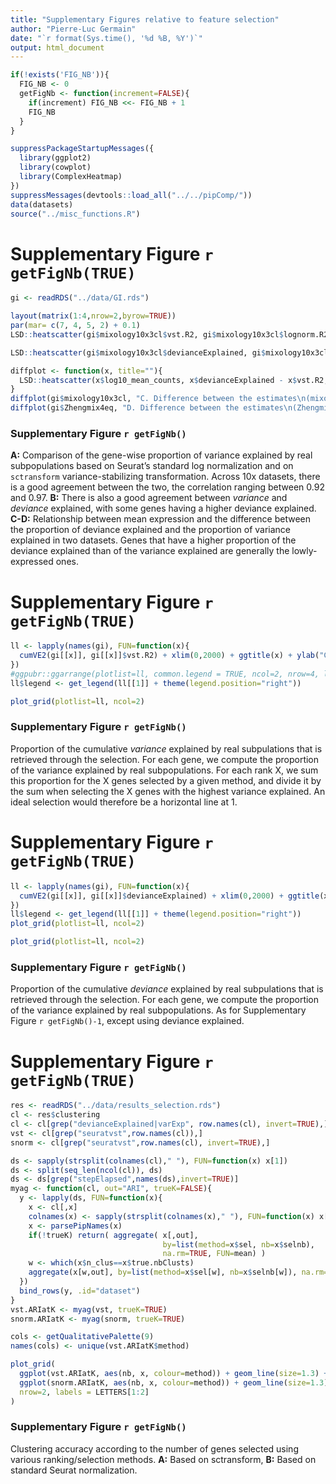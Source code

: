 ```yaml
---
title: "Supplementary Figures relative to feature selection"
author: "Pierre-Luc Germain"
date: "`r format(Sys.time(), '%d %B, %Y')`"
output: html_document
---
```


```r
if(!exists('FIG_NB')){
  FIG_NB <- 0
  getFigNb <- function(increment=FALSE){
    if(increment) FIG_NB <<- FIG_NB + 1
    FIG_NB
  }
}

suppressPackageStartupMessages({
  library(ggplot2)
  library(cowplot)
  library(ComplexHeatmap)
})
suppressMessages(devtools::load_all("../../pipComp/"))
data(datasets)
source("../misc_functions.R")
```

# Supplementary Figure `r getFigNb(TRUE)`

```r
gi <- readRDS("../data/GI.rds")

layout(matrix(1:4,nrow=2,byrow=TRUE))
par(mar= c(7, 4, 5, 2) + 0.1)
LSD::heatscatter(gi$mixology10x3cl$vst.R2, gi$mixology10x3cl$lognorm.R2, xlab="Prop var explained based, sctransform", ylab="Prop var explained, lognorm", main="A. Var explained by subpopulations\n(mixology10x3cl)", cex.main=0.8)

LSD::heatscatter(gi$mixology10x3cl$devianceExplained, gi$mixology10x3cl$vst.R2, xlab="Deviance explained by subpopulations", ylab="sctransform-based variance explained", , main="B. Var explained vs deviance explained\n(mixology10x3cl)", cex.main=0.8)

diffplot <- function(x, title=""){
  LSD::heatscatter(x$log10_mean_counts, x$devianceExplained - x$vst.R2, xlab="log10(mean counts)", ylab="Prop deviance explained - prop variance explained", main=title, cex.main=0.8)
}
diffplot(gi$mixology10x3cl, "C. Difference between the estimates\n(mixology10x3cl)")
diffplot(gi$Zhengmix4eq, "D. Difference between the estimates\n(Zhengmix4eq)")
```

### Supplementary Figure `r getFigNb()`
**A:** Comparison of the gene-wise proportion of variance explained by real subpopulations based on Seurat's standard log normalization and on `sctransform` variance-stabilizing transformation. Across 10x datasets, there is a good agreement between the two, the correlation ranging between 0.92 and 0.97.
**B:** There is also a good agreement between _variance_ and _deviance_ explained, with some genes having a higher deviance explained.
**C-D:** Relationship between mean expression and the difference between the proportion of deviance explained and the proportion of variance explained in two datasets. Genes that have a higher proportion of the deviance explained than of the variance explained are generally the lowly-expressed ones.

\newpage

# Supplementary Figure `r getFigNb(TRUE)`

```r
ll <- lapply(names(gi), FUN=function(x){
  cumVE2(gi[[x]], gi[[x]]$vst.R2) + xlim(0,2000) + ggtitle(x) + ylab("Cumulative var explained") + theme(legend.position="none")
})
#ggpubr::ggarrange(plotlist=ll, common.legend = TRUE, ncol=2, nrow=4, labels=LETTERS[1:length(ll)])
ll$legend <- get_legend(ll[[1]] + theme(legend.position="right"))
```

```r
plot_grid(plotlist=ll, ncol=2)
```

### Supplementary Figure `r getFigNb()`

Proportion of the cumulative _variance_ explained by real subpulations that is retrieved through the selection. For each gene, we compute the proportion of the variance explained by real subpopulations. For each rank X, we sum this proportion for the X genes selected by a given method, and divide it by the sum when selecting the X genes with the highest variance explained. An ideal selection would therefore be a horizontal line at 1.

\newpage

# Supplementary Figure `r getFigNb(TRUE)`

```r
ll <- lapply(names(gi), FUN=function(x){
  cumVE2(gi[[x]], gi[[x]]$devianceExplained) + xlim(0,2000) + ggtitle(x) + ylab("cumul deviance explained") + theme(legend.position="none")
})
ll$legend <- get_legend(ll[[1]] + theme(legend.position="right"))
plot_grid(plotlist=ll, ncol=2)
```

```r
plot_grid(plotlist=ll, ncol=2)
```

### Supplementary Figure `r getFigNb()`

Proportion of the cumulative _deviance_ explained by real subpulations that is retrieved through the selection. For each gene, we compute the proportion of the variance explained by real subpopulations. As for Supplementary Figure `r getFigNb()-1`, except using deviance explained.

\newpage

# Supplementary Figure `r getFigNb(TRUE)`

```r
res <- readRDS("../data/results_selection.rds")
cl <- res$clustering
cl <- cl[grep("devianceExplained|varExp", row.names(cl), invert=TRUE),]
vst <- cl[grep("seuratvst",row.names(cl)),]
snorm <- cl[grep("seuratvst",row.names(cl), invert=TRUE),]

ds <- sapply(strsplit(colnames(cl)," "), FUN=function(x) x[1])
ds <- split(seq_len(ncol(cl)), ds)
ds <- ds[grep("stepElapsed",names(ds),invert=TRUE)]
myag <- function(cl, out="ARI", trueK=FALSE){
  y <- lapply(ds, FUN=function(x){
    x <- cl[,x]
    colnames(x) <- sapply(strsplit(colnames(x)," "), FUN=function(x) x[2])
    x <- parsePipNames(x)
    if(!trueK) return( aggregate( x[,out], 
                                  by=list(method=x$sel, nb=x$selnb), 
                                  na.rm=TRUE, FUN=mean) )
    w <- which(x$n_clus==x$true.nbClusts)
    aggregate(x[w,out], by=list(method=x$sel[w], nb=x$selnb[w]), na.rm=TRUE, FUN=mean)
  })
  bind_rows(y, .id="dataset")
}
vst.ARIatK <- myag(vst, trueK=TRUE)
snorm.ARIatK <- myag(snorm, trueK=TRUE)

cols <- getQualitativePalette(9)
names(cols) <- unique(vst.ARIatK$method)

plot_grid( 
  ggplot(vst.ARIatK, aes(nb, x, colour=method)) + geom_line(size=1.3) +facet_wrap(~dataset, scales="free") + scale_color_manual(values = cols) + xlab("Number of genes selected") + ylab("ARI at true # of clusters") + theme(axis.text=element_text(size=10)),
  ggplot(snorm.ARIatK, aes(nb, x, colour=method)) + geom_line(size=1.3) +facet_wrap(~dataset, scales="free") + scale_color_manual(values = cols) + xlab("Number of genes selected") + ylab("ARI at true # of clusters") + theme(axis.text=element_text(size=10)),
  nrow=2, labels = LETTERS[1:2]
)
```

### Supplementary Figure `r getFigNb()`

Clustering accuracy according to the number of genes selected using various ranking/selection methods. **A:** Based on sctransform, **B:** Based on standard Seurat normalization.

\newpage
